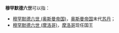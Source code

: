 '''穆罕默德六世'''可以指：

*[[穆罕默德六世_(奥斯曼帝国)|穆罕默德六世 (奥斯曼帝国)]]，[[奥斯曼帝国|奥斯曼帝国]]末代[[苏丹_(称谓)|苏丹]]；
*[[穆罕默德六世_(摩洛哥)|穆罕默德六世 (摩洛哥)]]，[[摩洛哥|摩洛哥]]现任国王

{{disambig|Cat=六字人名消歧義}}